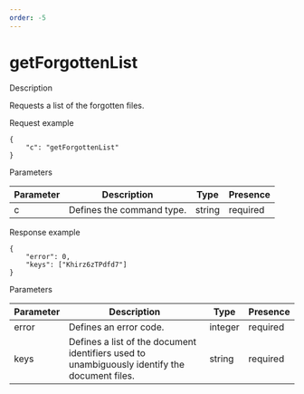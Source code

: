 ```yaml
---
order: -5
---
```

# [](/editors/command/)getForgottenList

Description

Requests a list of the forgotten files.

Request example

```
{
    "c": "getForgottenList"
}
```

Parameters

| Parameter | Description               | Type   | Presence |
| --------- | ------------------------- | ------ | -------- |
| c         | Defines the command type. | string | required |

Response example

```
{
    "error": 0,
    "keys": ["Khirz6zTPdfd7"]
}
```

Parameters

| Parameter | Description                                                                                   | Type    | Presence |
| --------- | --------------------------------------------------------------------------------------------- | ------- | -------- |
| error     | Defines an error code.                                                                        | integer | required |
| keys      | Defines a list of the document identifiers used to unambiguously identify the document files. | string  | required |
